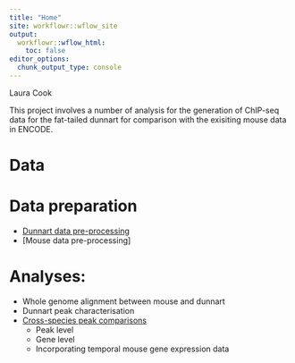 ```yaml
---
title: "Home"
site: workflowr::wflow_site
output:
  workflowr::wflow_html:
    toc: false
editor_options:
  chunk_output_type: console
---
```


Laura Cook

This project involves a number of analysis for the generation of ChIP-seq data for the fat-tailed dunnart for comparison with the exisiting mouse data in ENCODE.

# Data

# Data preparation
* [Dunnart data pre-processing](dunnart_data_processing.html)
* [Mouse data pre-processing]

# Analyses:
* Whole genome alignment between mouse and dunnart
* Dunnart peak characterisation
* [Cross-species peak comparisons](cross-species-peak-comparison.html)
	+ Peak level
	+ Gene level
	+ Incorporating temporal mouse gene expression data

